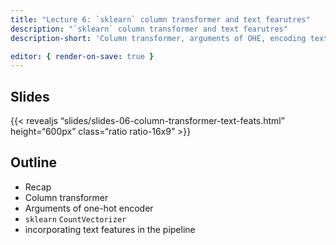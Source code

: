 ```yaml
---
title: "Lecture 6: `sklearn` column transformer and text fearutres"
description: "`sklearn` column transformer and text fearutres"
description-short: 'Column transformer, arguments of OHE, encoding text features, incorporating text features in an ML pipeline' 

editor: { render-on-save: true }
---
```


## Slides

{{< revealjs "slides/slides-06-column-transformer-text-feats.html" height="600px" class="ratio ratio-16x9" >}}


## Outline

- Recap 
- Column transformer 
- Arguments of one-hot encoder
- `sklearn` `CountVectorizer`
- incorporating text features in the pipeline
